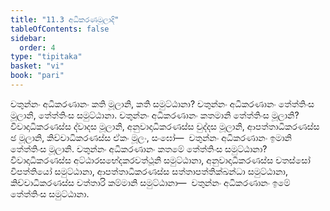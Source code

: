 ```yaml
---
title: "11.3 අධිකරණමූලාදි"
tableOfContents: false
sidebar:
  order: 4
type: "tipitaka"
basket: "vi"
book: "pari"
---
```



<DynamicBreadcrumb />

<Division number="343" book="pari">

<Paragraph number="1715" book="pari">
චතුන්නං අධිකරණානං කති මූලානි, කති සමුට්ඨානා? චතුන්නං අධිකරණානං තේත්තිංස මූලානි, තේත්තිංස සමුට්ඨානා.
</Paragraph>

<Paragraph number="1716" book="pari">
චතුන්නං අධිකරණානං කතමානි තේත්තිංස මූලානි? විවාදාධිකරණස්ස ද්වාදස මූලානි, අනුවාදාධිකරණස්ස චුද්දස මූලානි, ආපත්තාධිකරණස්ස ඡ මූලානි, කිච්චාධිකරණස්ස ඒකං මූලං, සංඝෝ—  චතුන්නං අධිකරණානං ඉමානි තේත්තිංස මූලානි.
</Paragraph>

<Paragraph number="1717" book="pari">
චතුන්නං අධිකරණානං කතමේ තේත්තිංස සමුට්ඨානා? විවාදාධිකරණස්ස අට්ඨාරසභේදකරවත්ථූනි සමුට්ඨානා, අනුවාදාධිකරණස්ස චතස්සෝ විපත්තියෝ සමුට්ඨානා, ආපත්තාධිකරණස්ස සත්තාපත්තික්ඛන්ධා සමුට්ඨානා, කිච්චාධිකරණස්ස චත්තාරි කම්මානි සමුට්ඨානා—  චතුන්නං අධිකරණානං ඉමේ තේත්තිංස සමුට්ඨානා.
</Paragraph>
</Division>